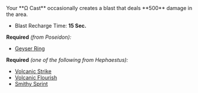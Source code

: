 
<Boon>
Your **Ω Cast** occasionally creates a blast that deals **500** damage in the area.

- Blast Recharge Time: **15 Sec.**

</Boon>

**Required** _(from Poseidon):_

- [Geyser Ring](/boons/poseidon#geyser-ring)

**Required** _(one of the following from Hephaestus):_

- [Volcanic Strike](/boons/hephaestus#volcanic-strike)
- [Volcanic Flourish](/boons/hephaestus#volcanic-flourish)
- [Smithy Sprint](/boons/hephaestus#smithy-sprint)
